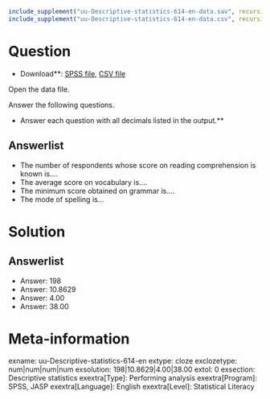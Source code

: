 ```r
include_supplement("uu-Descriptive-statistics-614-en-data.sav", recursive = TRUE)
include_supplement("uu-Descriptive-statistics-614-en-data.csv", recursive = TRUE)
```

Question
========

* Download**: [SPSS file](uu-Descriptive-statistics-614-en-data.sav), [CSV file](uu-Descriptive-statistics-614-en-data.csv)

Open the data file.

Answer the following questions.

* Answer each question with all decimals listed in the output.**

Answerlist
----------
* The number of respondents whose score on reading comprehension is known is....
* The average score on vocabulary is....
* The minimum score obtained on grammar is....
* The mode of spelling is...

Solution
========

Answerlist
----------
* Answer: 198
* Answer: 10.8629
* Answer: 4.00
* Answer: 38.00

Meta-information
================
exname: uu-Descriptive-statistics-614-en
extype: cloze
exclozetype: num|num|num|num
exsolution: 198|10.8629|4.00|38.00
extol: 0
exsection: Descriptive statistics
exextra[Type]: Performing analysis
exextra[Program]: SPSS, JASP
exextra[Language]: English
exextra[Level]: Statistical Literacy

